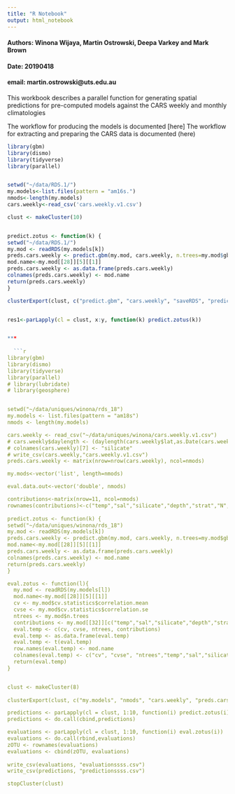 ```yaml
---
title: "R Notebook"
output: html_notebook
---
```


#### Authors: Winona Wijaya, Martin Ostrowski, Deepa Varkey and Mark Brown
#### Date: 20190418
#### email: martin.ostrowski@uts.edu.au

This workbook describes a parallel function for generating spatial predictions for pre-computed models against the CARS weekly and monthly climatologies

The workflow for producing the models is documented [here]
The workflow for extracting and preparing the CARS data is documented (here) 

```r
library(gbm)
library(dismo)
library(tidyverse)
library(parallel)


setwd("~/data/RDS.1/")
my.models<-list.files(pattern = "am16s.")
nmods<-length(my.models)
cars.weekly<-read_csv('cars.weekly.v1.csv')

clust <- makeCluster(10)


predict.zotus <- function(k) {
setwd("~/data/RDS.1/")
my.mod <- readRDS(my.models[k])
preds.cars.weekly <- predict.gbm(my.mod, cars.weekly, n.trees=my.mod$gbm.call$best.trees, type="response")
mod.name<-my.mod[[28]][5][[1]]
preds.cars.weekly <- as.data.frame(preds.cars.weekly)
colnames(preds.cars.weekly) <- mod.name
return(preds.cars.weekly)
}

clusterExport(clust, c("predict.gbm", "cars.weekly", "saveRDS", "predict.zotus", "my.models"))


res1<-parLapply(cl = clust, x:y, function(k) predict.zotus(k))


***
  
  ```r
library(gbm)
library(dismo)
library(tidyverse)
library(parallel)
# library(lubridate)
# library(geosphere)


setwd("~/data/uniques/winona/rds_18")
my.models <- list.files(pattern = "am18s")
nmods <- length(my.models)

cars.weekly <- read_csv("~/data/uniques/winona/cars.weekly.v1.csv")
# cars.weekly$daylength <- (daylength(cars.weekly$lat,as.Date(cars.weekly$day,origin = "2019-01-01"))*60)
# colnames(cars.weekly)[7] <- "silicate"
# write_csv(cars.weekly,"cars.weekly.v1.csv")
preds.cars.weekly <- matrix(nrow=nrow(cars.weekly), ncol=nmods)

my.mods<-vector('list', length=nmods)

eval.data.out<-vector('double', nmods)

contributions<-matrix(nrow=11, ncol=nmods)
rownames(contributions)<-c("temp","sal","silicate","depth","strat","N", "n.p", "P", "nstar", "daylength", "bottom_depth")
  
predict.zotus <- function(k) {
setwd("~/data/uniques/winona/rds_18")
my.mod <- readRDS(my.models[k])
preds.cars.weekly <- predict.gbm(my.mod, cars.weekly, n.trees=my.mod$gbm.call$best.trees, type="response")
mod.name<-my.mod[[28]][5][[1]]
preds.cars.weekly <- as.data.frame(preds.cars.weekly)
colnames(preds.cars.weekly) <- mod.name
return(preds.cars.weekly)
}

eval.zotus <- function(l){
  my.mod <- readRDS(my.models[l])
  mod.name<-my.mod[[28]][5][[1]]
  cv <- my.mod$cv.statistics$correlation.mean
  cvse <- my.mod$cv.statistics$correlation.se
  ntrees <- my.mod$n.trees
  contributions <- my.mod[[32]][c("temp","sal","silicate","depth","strat","N", "n.p", "P", "nstar", "daylength", "bottom_depth"),2]
  eval.temp <- c(cv, cvse, ntrees, contributions)
  eval.temp <- as.data.frame(eval.temp)
  eval.temp <- t(eval.temp)
  row.names(eval.temp) <- mod.name
  colnames(eval.temp) <- c("cv", "cvse", "ntrees","temp","sal","silicate","depth","strat","N", "n.p", "P", "nstar", "daylength", "bottom_depth")
  return(eval.temp)
}


clust <- makeCluster(8)
	
clusterExport(clust, c("my.models", "nmods", "cars.weekly", "preds.cars.weekly", "my.mods", "eval.data.out", "cv", "cvse", "ntrees", "contributions", "predict.zotus", "predict.gbm", "readRDS", "predict.zotus", "eval.zotus"))

predictions <- parLapply(cl = clust, 1:10, function(i) predict.zotus(i))
predictions <- do.call(cbind,predictions)

evaluations <- parLapply(cl = clust, 1:10, function(i) eval.zotus(i))
evaluations <- do.call(rbind,evaluations)
zOTU <- rownames(evaluations)
evaluations <- cbind(zOTU, evaluations)
  
write_csv(evaluations, "evaluationssss.csv")
write_csv(predictions, "predictionssss.csv")

stopCluster(clust)

```
